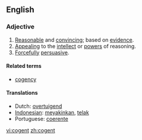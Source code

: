 ==English==
=== Adjective ===
{{en-adj}}

# [[Reasonable]] and [[convincing]]; based on [[evidence]].
# [[Appealing]] to the [[intellect]] or [[power]]s of reasoning.
# [[forcefully|Forcefully]] [[persuasive]].

====Related terms====
*[[cogency]]

==== Translations ====
*Dutch: [[overtuigend]]
*[[Indonesian]]: [[yakin|meyakinkan]], [[telak]]
*Portuguese: [[coerente]]

[[vi:cogent]]
[[zh:cogent]]